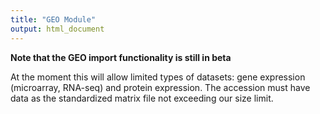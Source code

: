 ```yaml
---
title: "GEO Module"
output: html_document
---
```


**Note that the GEO import functionality is still in beta**

At the moment this will allow limited types of datasets: gene expression (microarray, RNA-seq) and protein expression. The accession must have data as the standardized matrix file not exceeding our size limit. 


